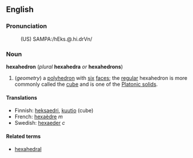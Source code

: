 ==English==

=== Pronunciation===
:(US) SAMPA:/hEks.@.hi.drVn/

===Noun===
'''hexahedron''' (''plural'' '''hexahedra''' ''or'' '''hexahedrons''')

#(''geometry'') a [[polyhedron]] with [[six]] [[face]]s; the [[regular]] hexahedron is more commonly called the [[cube]] and is one of the [[Platonic solid]]s.

====Translations====
*Finnish: [[heksaedri]], [[kuutio]] (cube)
*French: [[hexaèdre]] ''m''
*Swedish: [[hexaeder]] ''c''

====Related terms====
*[[hexahedral]]